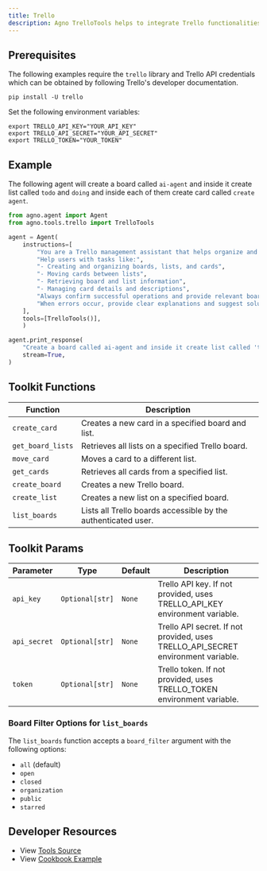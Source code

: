 ```yaml
---
title: Trello
description: Agno TrelloTools helps to integrate Trello functionalities into your agents, enabling management of boards, lists, and cards.
---
```


## Prerequisites

The following examples require the `trello` library and Trello API credentials which can be obtained by following Trello's developer documentation.

```shell
pip install -U trello
```

Set the following environment variables:
```shell
export TRELLO_API_KEY="YOUR_API_KEY"
export TRELLO_API_SECRET="YOUR_API_SECRET"
export TRELLO_TOKEN="YOUR_TOKEN"
```

## Example

The following agent will create a board called `ai-agent` and inside it create list called `todo` and `doing` and inside each of them create card called `create agent`.

```python
from agno.agent import Agent
from agno.tools.trello import TrelloTools

agent = Agent(
    instructions=[
        "You are a Trello management assistant that helps organize and manage Trello boards, lists, and cards",
        "Help users with tasks like:",
        "- Creating and organizing boards, lists, and cards",
        "- Moving cards between lists",
        "- Retrieving board and list information",
        "- Managing card details and descriptions",
        "Always confirm successful operations and provide relevant board/list/card IDs and URLs",
        "When errors occur, provide clear explanations and suggest solutions",
    ],
    tools=[TrelloTools()],
    )

agent.print_response(
    "Create a board called ai-agent and inside it create list called 'todo' and 'doing' and inside each of them create card called 'create agent'",
    stream=True,
)

```

## Toolkit Functions

| Function          | Description                                                      |
| ----------------- | ---------------------------------------------------------------- |
| `create_card`     | Creates a new card in a specified board and list.                |
| `get_board_lists` | Retrieves all lists on a specified Trello board.                 |
| `move_card`       | Moves a card to a different list.                                |
| `get_cards`       | Retrieves all cards from a specified list.                       |
| `create_board`    | Creates a new Trello board.                                      |
| `create_list`     | Creates a new list on a specified board.                         |
| `list_boards`     | Lists all Trello boards accessible by the authenticated user.    |

## Toolkit Params

| Parameter    | Type           | Default | Description                                                                         |
| ------------ | -------------- | ------- | ----------------------------------------------------------------------------------- |
| `api_key`    | `Optional[str]`| `None`  | Trello API key. If not provided, uses TRELLO_API_KEY environment variable.        |
| `api_secret` | `Optional[str]`| `None`  | Trello API secret. If not provided, uses TRELLO_API_SECRET environment variable.  |
| `token`      | `Optional[str]`| `None`  | Trello token. If not provided, uses TRELLO_TOKEN environment variable.            |

### Board Filter Options for `list_boards`

The `list_boards` function accepts a `board_filter` argument with the following options:
- `all` (default)
- `open`
- `closed`
- `organization`
- `public`
- `starred`

## Developer Resources

- View [Tools Source](https://github.com/agno-agi/agno/blob/main/libs/agno/agno/tools/trello.py)
- View [Cookbook Example](https://github.com/agno-agi/agno/tree/v2.0/cookbook/tools/trello_tools.py)
